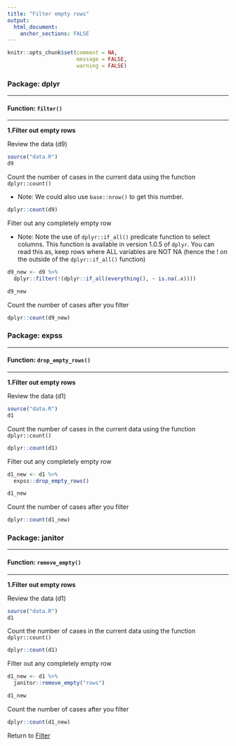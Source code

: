 ```yaml
---
title: "Filter empty rows"
output: 
  html_document:
    anchor_sections: FALSE
---
```


```r
knitr::opts_chunk$set(comment = NA,
                      message = FALSE,
                      warning = FALSE)
```


### Package: dplyr

---

#### Function: `filter()`

---

**1\.Filter out empty rows**

Review the data (d9)

```r

source("data.R")
d9

```

Count the number of cases in the current data using the function `dplyr::count()`

* Note: We could also use `base::nrow()` to get this number.

```r

dplyr::count(d9)

```


Filter out any completely empty row

* Note: Note the use of `dplyr::if_all()` predicate function to select columns. This function is available in version 1.0.5 of `dplyr`. You can read this as, keep rows where ALL variables are NOT NA (hence the ! on the outside of the `dplyr::if_all()` function)

```r

d9_new <- d9 %>% 
  dplyr::filter(!(dplyr::if_all(everything(), ~ is.na(.x))))

d9_new

```


Count the number of cases after you filter

```r

dplyr::count(d9_new)

```



### Package: expss

---

#### Function: `drop_empty_rows()`

---

**1\.Filter out empty rows**

Review the data (d1)

```r

source("data.R")
d1

```

Count the number of cases in the current data using the function `dplyr::count()`

```r

dplyr::count(d1)

```


Filter out any completely empty row

```r

d1_new <- d1 %>% 
  expss::drop_empty_rows()

d1_new

```

Count the number of cases after you filter

```r

dplyr::count(d1_new)

```



### Package: janitor

---

#### Function: `remove_empty()`

---


**1\.Filter out empty rows**

Review the data (d1)

```r

source("data.R")
d1

```

Count the number of cases in the current data using the function `dplyr::count()`

```r

dplyr::count(d1)

```


Filter out any completely empty row

```r

d1_new <- d1 %>% 
  janitor::remove_empty("rows")

d1_new

```

Count the number of cases after you filter

```r

dplyr::count(d1_new)

```

Return to [Filter](https://github.com/Cghlewis/data-wrangling-functions/wiki/Filter)
